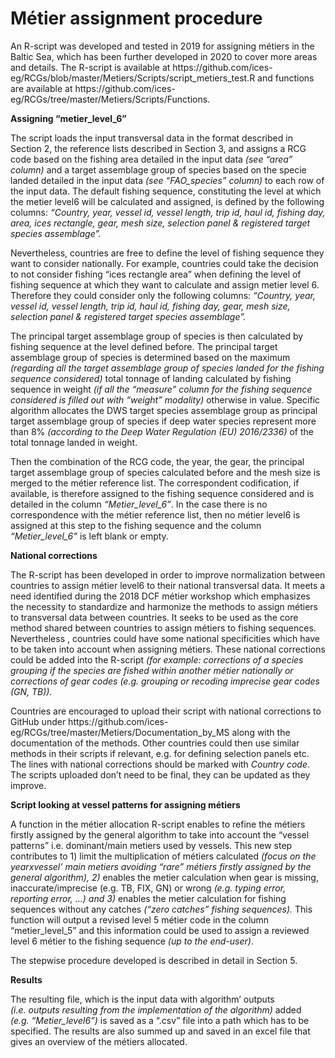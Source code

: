 # Métier assignment procedure


An R-script was developed and tested in 2019 for assigning métiers in the Baltic Sea, which has been further developed in 2020 to cover more areas and details. The R-script is available at https://github.com/ices-eg/RCGs/blob/master/Metiers/Scripts/script_metiers_test.R and functions are available at https://github.com/ices-eg/RCGs/tree/master/Metiers/Scripts/Functions.


**Assigning “metier_level_6”**

The script loads the input transversal data in the format described in Section 2, the reference lists described in Section 3, and assigns a RCG code based on the fishing area detailed in the input data *(see “area” column)* and a target assemblage group of species based on the specie landed detailed in the input data *(see “FAO_species” column)* to each row of the input data.
The default fishing sequence, constituting the level at which the metier level6 will be calculated and assigned, is defined by the following columns: *“Country, year, vessel id, vessel length, trip id, haul id, fishing day, area, ices rectangle, gear, mesh size, selection panel & registered target species assemblage”.*

Nevertheless, countries are free to define the level of fishing sequence they want to consider nationally. For example, countries could take the decision to not consider fishing “ices rectangle area” when defining the level of fishing sequence at which they want to calculate and assign metier level 6. Therefore they could consider only the following columns: *“Country, year, vessel id, vessel length, trip id, haul id, fishing day, gear, mesh size, selection panel & registered target species assemblage”.*

The principal target assemblage group of species is then calculated by fishing sequence at the level defined before. The principal target assemblage group of species is determined based on the maximum *(regarding all the target assemblage group of species landed for the fishing sequence considered)* total tonnage of landing calculated by fishing sequence in weight *(if all the “measure” column for the fishing sequence considered is filled out with “weight” modality)* otherwise in value. Specific algorithm allocates the DWS target species assemblage group as principal target assemblage group of species if deep water species represent more than 8% *(according to the Deep Water Regulation (EU) 2016/2336)* of the total tonnage landed in weight. 

Then the combination of the RCG code, the year, the gear, the principal target assemblage group of species calculated before and the mesh size is merged to the métier reference list. The correspondent codification, if available, is therefore assigned to the fishing sequence considered and is detailed in the column *“Metier_level_6”*. In the case there is no correspondence with the métier reference list, then no métier level6 is assigned at this step to the fishing sequence and the column *“Metier_level_6”* is left blank or empty. 



**National corrections**

The R-script has been developed in order to improve normalization between countries to assign métier level6 to their national transversal data. It meets a need identified during the 2018 DCF métier workshop which emphasizes the necessity to standardize and harmonize the methods to assign métiers to transversal data between countries. It seeks to be used as the core method shared between countries to assign métiers to fishing sequences. Nevertheless , countries could have some national specificities which have to be taken into account when assigning métiers. These national corrections could be added into the R-script *(for example: corrections of a species grouping if the species are fished within another métier nationally or corrections of gear codes (e.g. grouping or recoding imprecise gear codes (GN, TB)).*

Countries are encouraged to upload their script with national corrections to GitHub under https://github.com/ices-eg/RCGs/tree/master/Metiers/Documentation_by_MS along with the documentation of the methods. Other countries could then use similar methods in their scripts if relevant, e.g. for defining selection panels etc. The lines with national corrections should be marked with *Country code*. The scripts uploaded don't need to be final, they can be updated as they improve.



**Script looking at vessel patterns for assigning métiers**


A function in the métier allocation R-script enables to refine the métiers firstly assigned by the general algorithm to take into account the “vessel patterns” i.e. dominant/main metiers used by vessels. This new step contributes to 1) limit the multiplication of métiers calculated *(focus on the yearxvessel’ main metiers avoiding “rare” métiers firstly assigned by the general algorithm), 2)* enables the metier calculation when gear is missing, inaccurate/imprecise (e.g. TB, FIX, GN) or wrong *(e.g. typing error, reporting error, …) and 3)* enables the metier calculation for fishing sequences without any catches *(“zero catches” fishing sequences).* This function will output a revised level 5 métier code in the column “metier_level_5” and this information could be used to assign a reviewed level 6 métier to the fishing sequence *(up to the end-user)*.

The stepwise procedure developed  is described in detail in Section 5. 



**Results**


The resulting file, which is the input data with algorithm’ outputs *(i.e. outputs resulting from the implementation of the algorithm)* added *(e.g. “Metier_level6”)* is saved as a “.csv” file into a path which has to be specified. The results are also summed up and saved in an excel file that gives an overview of the métiers allocated.
